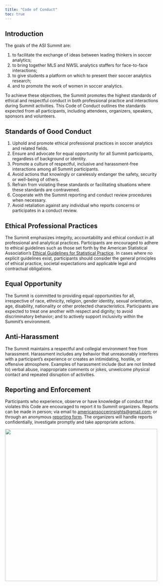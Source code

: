 ```yaml
---
title: "Code of Conduct"
toc: true
---
```


## Introduction

The goals of the ASI Summit are:

1. to facilitate the exchange of ideas between leading thinkers in soccer analytics;
2. to bring together MLS and NWSL analytics staffers for face-to-face interactions;
3. to give students a platform on which to present their soccer analytics research;
4. and to promote the work of women in soccer analytics.

To achieve these objectives, the Summit promotes the highest standards of ethical and respectful conduct in both professional practice and interactions during Summit activities. This Code of Conduct outlines the standards expected from all participants, including attendees, organizers, speakers, sponsors and volunteers.

## Standards of Good Conduct

1. Uphold and promote ethical professional practices in soccer analytics and related fields.
2. Ensure and advocate for equal opportunity for all Summit participants, regardless of background or identity.
3. Promote a culture of respectful, inclusive and harassment-free interactions among all Summit participants.
4. Avoid actions that knowingly or carelessly endanger the safety, security or well-being of others.
5. Refrain from violating these standards or facilitating situations where these standards are contravened.
6. Cooperate with the Summit reporting and conduct review procedures when necessary.
7. Avoid retaliation against any individual who reports concerns or participates in a conduct review.

## Ethical Professional Practices

The Summit emphasizes integrity, accountability and ethical conduct in all professional and analytical practices. Participants are encouraged to adhere to ethical guidelines such as those set forth by the American Statistical Association's [Ethical Guidelines for Statistical Practice](https://www.amstat.org/your-career/ethical-guidelines-for-statistical-practice){target=_blank}. In cases where no explicit guidelines exist, participants should consider the general principles of ethical practice, societal expectations and applicable legal and contractual obligations.

## Equal Opportunity

The Summit is committed to providing equal opportunities for all, irrespective of race, ethnicity, religion, gender identity, sexual orientation, age, disability, nationality or other protected characteristics. Participants are expected to treat one another with respect and dignity; to avoid discriminatory behavior; and to actively support inclusivity within the Summit's environment.

## Anti-Harassment

The Summit maintains a respectful and collegial environment free from harassment. Harassment includes any behavior that unreasonably interferes with a participant's experience or creates an intimidating, hostile, or offensive atmosphere. Examples of harassment include (but are not limited to) verbal abuse, inappropriate comments or jokes, unwelcome physical contact and repeated disruption of activities.

## Reporting and Enforcement

Participants who experience, observe or have knowledge of conduct that violates this Code are encouraged to report it to Summit organizers. Reports can be made in person; via email to [americansoccerinsights@gmail.com](mailto:americansoccerinsights@gmail.com); or through an anonymous [reporting form](https://forms.gle/vyWduv2tbebk3cSP6){target=_blank}. The organizers will handle reports confidentially, investigate promptly and take appropriate actions.

[![](../assets/rice.png){width=500 fig-align="center"}](https://sport.rice.edu/sport-analytics-major){target="_blank"}
